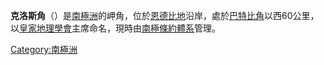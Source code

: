 {{Coord|65|55|S|52|29|E|source:GNIS|display=title}}

'''克洛斯角'''（{{lang-en|Cape Close}}）是[[南極洲|南極洲]]的岬角，位於[[恩德比地|恩德比地]]沿岸，處於[[巴特比角|巴特比角]]以西60公里，以[[皇家地理學會|皇家地理學會]]主席命名，現時由[[南極條約體系|南極條約體系]]管理。

{{Antarctica-geo-stub}}
[[Category:南極洲|Category:南極洲]]